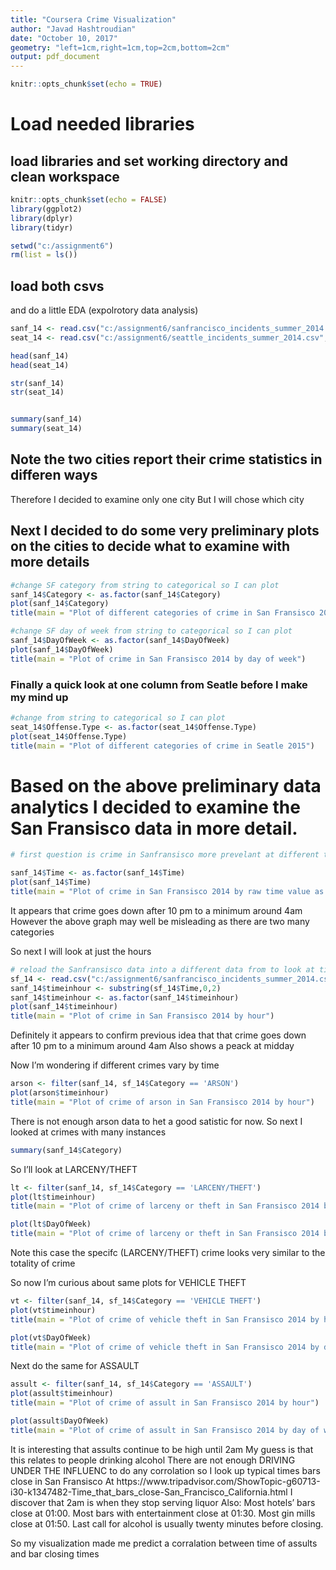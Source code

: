 ---
title: "Coursera Crime Visualization"
author: "Javad Hashtroudian"
date: "October 10, 2017"
geometry: "left=1cm,right=1cm,top=2cm,bottom=2cm"
output: pdf_document
---

```{r setup, include=FALSE}
knitr::opts_chunk$set(echo = TRUE)
```

# Load needed libraries

## load libraries and set working directory and clean workspace

```{r cars}
knitr::opts_chunk$set(echo = FALSE)
library(ggplot2)
library(dplyr)
library(tidyr)

setwd("c:/assignment6")
rm(list = ls())
```


## load both csvs
and do a little EDA (expolrotory data analysis)


```{r}
sanf_14 <- read.csv("c:/assignment6/sanfrancisco_incidents_summer_2014.csv", stringsAsFactors = FALSE, header = TRUE )
seat_14 <- read.csv("c:/assignment6/seattle_incidents_summer_2014.csv", stringsAsFactors = FALSE, header = TRUE)

head(sanf_14)
head(seat_14)

str(sanf_14)
str(seat_14)


summary(sanf_14)
summary(seat_14)

```

## Note the two cities report their crime statistics in differen ways
Therefore I decided to examine only one city
But I will chose which city

## Next I decided to do some very preliminary plots on the cities to decide what to examine with more details


```{r}
#change SF category from string to categorical so I can plot
sanf_14$Category <- as.factor(sanf_14$Category)
plot(sanf_14$Category)
title(main = "Plot of different categories of crime in San Fransisco 2014")

```


```{r}
#change SF day of week from string to categorical so I can plot
sanf_14$DayOfWeek <- as.factor(sanf_14$DayOfWeek)
plot(sanf_14$DayOfWeek)
title(main = "Plot of crime in San Fransisco 2014 by day of week")
```

### Finally a quick look at one column from Seatle before I make my mind up

```{r}
#change from string to categorical so I can plot
seat_14$Offense.Type <- as.factor(seat_14$Offense.Type)
plot(seat_14$Offense.Type)
title(main = "Plot of different categories of crime in Seatle 2015")
```


# Based on the above preliminary data analytics I decided to examine the San Fransisco data in more detail.


```{r}
# first question is crime in Sanfransisco more prevelant at different times?

sanf_14$Time <- as.factor(sanf_14$Time)
plot(sanf_14$Time)
title(main = "Plot of crime in San Fransisco 2014 by raw time value as reported")
```


It appears that crime goes down after 10 pm to a minimum around 4am
However the above graph may well be misleading as there are two many categories

So next I will look at just the hours
```{r}
# reload the Sanfransisco data into a different data from to look at time in different ways
sf_14 <- read.csv("c:/assignment6/sanfrancisco_incidents_summer_2014.csv", stringsAsFactors = FALSE, header = TRUE )
sanf_14$timeinhour <- substring(sf_14$Time,0,2)
sanf_14$timeinhour <- as.factor(sanf_14$timeinhour)
plot(sanf_14$timeinhour)
title(main = "Plot of crime in San Fransisco 2014 by hour")

```

Definitely it appears to confirm previous idea that that crime goes down after 10 pm to a minimum around 4am
Also shows a peack at midday




Now I'm wondering if different crimes vary by time

```{r}
arson <- filter(sanf_14, sf_14$Category == 'ARSON')
plot(arson$timeinhour)
title(main = "Plot of crime of arson in San Fransisco 2014 by hour")


```


There is not enough arson data to het a good satistic for now.
So next I looked at crimes with many instances

```{r}
summary(sanf_14$Category)
```

So I'll look at LARCENY/THEFT
```{r}
lt <- filter(sanf_14, sf_14$Category == 'LARCENY/THEFT')
plot(lt$timeinhour)
title(main = "Plot of crime of larceny or theft in San Fransisco 2014 by hour")

```
```{r}
plot(lt$DayOfWeek)
title(main = "Plot of crime of larceny or theft in San Fransisco 2014 by day of week")
```

Note this case the specifc (LARCENY/THEFT) crime looks very similar to the totality of crime

So now I'm curious about same plots for VEHICLE THEFT

```{r}
vt <- filter(sanf_14, sf_14$Category == 'VEHICLE THEFT')
plot(vt$timeinhour)
title(main = "Plot of crime of vehicle theft in San Fransisco 2014 by hour")

```

```{r}
plot(vt$DayOfWeek)
title(main = "Plot of crime of vehicle theft in San Fransisco 2014 by day of week")
```

Next do the same for ASSAULT

```{r}
assult <- filter(sanf_14, sf_14$Category == 'ASSAULT')
plot(assult$timeinhour)
title(main = "Plot of crime of assult in San Fransisco 2014 by hour")

```

```{r}
plot(assult$DayOfWeek)
title(main = "Plot of crime of assult in San Fransisco 2014 by day of week")
```


It is interesting that assults continue to be high until 2am
My guess is that this relates to people drinking alcohol
There are not enough DRIVING UNDER THE INFLUENC to do any corrolation so I look up typical times bars close in San Fransisco
At https://www.tripadvisor.com/ShowTopic-g60713-i30-k1347482-Time_that_bars_close-San_Francisco_California.html
I discover that 2am is when they stop serving liquor
Also:
Most hotels' bars close at 01:00.
Most bars with entertainment close at 01:30.
Most gin mills close at 01:50.
Last call for alcohol is usually twenty minutes before closing.

So my visualization made me predict a corralation between time of assults and bar closing times


